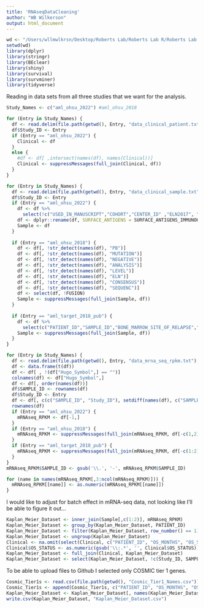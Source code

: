 ```yaml
---
title: 'RNAseqDataCleaning'
author: "WB Wilkerson"
output: html_document
---
```


```r
wd <- "/Users/wllmwlkrsn/Desktop/Roberts Lab/Roberts Lab R/Roberts Lab Project"
setwd(wd)
library(dplyr)
library(stringr)
library(BEclear)
library(shiny)
library(survival)
library(survminer)
library(tidyverse)
```

Reading in data sets from all three studies that we want for the analysis.
```r
Study_Names <- c("aml_ohsu_2022") #aml_ohsu_2018

for (Entry in Study_Names) {
  df <- read.delim(file.path(getwd(), Entry, "data_clinical_patient.txt"), header=TRUE, comment.char = "#")
  df$Study_ID <- Entry
  if (Entry == "aml_ohsu_2022") {
    Clinical <- df
  }
  else {
    #df <- df[ ,intersect(names(df), names(Clinical))]
    Clinical <- suppressMessages(full_join(Clinical, df))
  }
}

for (Entry in Study_Names) {
  df <- read.delim(file.path(getwd(), Entry, "data_clinical_sample.txt"), header=TRUE, comment.char = "#")
  df$Study_ID <- Entry
  if (Entry == "aml_ohsu_2022") {
    df <- df %>%
      select(!c("USED_IN_MANUSCRIPT","COHORT","CENTER_ID" ,"ELN2017", "ALLELIC_RATIO", "RUNX1", "ASXL1", "TP53", "CEBPA_BIALLELIC", "FLT3_ITD", "NPM1"))
    df <- dplyr::rename(df, SURFACE_ANTIGENS = SURFACE_ANTIGENS_IMMUNOHISTOCHEMICAL_STAINS)
    Sample <- df
  }
  
  if (Entry == "aml_ohsu_2018") {
    df <- df[, !str_detect(names(df), "PB")]
    df <- df[, !str_detect(names(df), "MUTATION")]
    df <- df[, !str_detect(names(df), "NEGATIVE")]
    df <- df[, !str_detect(names(df), "ANALYSIS")]
    df <- df[, !str_detect(names(df), "LEVEL")]
    df <- df[, !str_detect(names(df), "ELN")]
    df <- df[, !str_detect(names(df), "CONSENSUS")]
    df <- df[, !str_detect(names(df), "SEQUENC")]
    df <- select(df, !FUSION)
    Sample <- suppressMessages(full_join(Sample, df))
  }
  
  if (Entry == "aml_target_2018_pub") {
    df <- df %>%
      select(c("PATIENT_ID","SAMPLE_ID","BONE_MARROW_SITE_OF_RELAPSE","CNS_SITE_OF_RELAPSE","OTHER_SITE_OF_RELAPSE","ONCOTREE_CODE","CANCER_TYPE","CANCER_TYPE_DETAILED","SOMATIC_STATUS", "TMB_NONSYNONYMOUS"))
    Sample <- suppressMessages(full_join(Sample, df))
  }
}

for (Entry in Study_Names) {
  df <- read.delim(file.path(getwd(), Entry, "data_mrna_seq_rpkm.txt"), header=TRUE, comment.char = "#")
  df <- data.frame(t(df))
  df <- df[ , !(df["Hugo_Symbol",] == "")]
  colnames(df) <- df["Hugo_Symbol",]
  df <- df[, order(names(df))]
  df$SAMPLE_ID <- rownames(df)
  df$Study_ID <- Entry
  df <- df[, c(c("SAMPLE_ID", "Study_ID"), setdiff(names(df), c("SAMPLE_ID", "Study_ID")))]
  rownames(df)
  if (Entry == "aml_ohsu_2022") {
    mRNAseq_RPKM <- df[-1,]
  }
  if (Entry == "aml_ohsu_2018") {
    mRNAseq_RPKM <- suppressMessages(full_join(mRNAseq_RPKM, df[-c(1,2),]))
  }
  if (Entry == "aml_target_2018_pub") {
    mRNAseq_RPKM <- suppressMessages(full_join(mRNAseq_RPKM, df[-c(1:2),]))
  }
}
mRNAseq_RPKM$SAMPLE_ID <- gsub('\\.', '-', mRNAseq_RPKM$SAMPLE_ID)

for (name in names(mRNAseq_RPKM[,3:ncol(mRNAseq_RPKM)])) {
  mRNAseq_RPKM[[name]] <- as.numeric(mRNAseq_RPKM[[name]])
}
```

I would like to adjust for batch effect in mRNA-seq data, not looking like I'll be able to figure it out...
```r
Kaplan_Meier_Dataset <- inner_join(Sample[,c(1:2)], mRNAseq_RPKM)
Kaplan_Meier_Dataset <- group_by(Kaplan_Meier_Dataset, PATIENT_ID)
Kaplan_Meier_Dataset <- filter(Kaplan_Meier_Dataset, row_number() == 1)
Kaplan_Meier_Dataset <- ungroup(Kaplan_Meier_Dataset)
Clinical <- na.omit(select(Clinical, c("PATIENT_ID", "OS_MONTHS", "OS_STATUS")))
Clinical$OS_STATUS <- as.numeric(gsub('\\:.*', '', Clinical$OS_STATUS))
Kaplan_Meier_Dataset <- full_join(Clinical, Kaplan_Meier_Dataset)
Kaplan_Meier_Dataset <- select(Kaplan_Meier_Dataset, !c(Study_ID, SAMPLE_ID))
```

To be able to upload files to Github I selected only COSMIC tier 1 genes.
```r
Cosmic_Tier1s <- read.csv(file.path(getwd(), "Cosmic_Tier1_Names.csv"))[,2]
Cosmic_Tier1s <- append(Cosmic_Tier1s, c("PATIENT_ID", "OS_MONTHS", "OS_STATUS"))
Kaplan_Meier_Dataset <- Kaplan_Meier_Dataset[, names(Kaplan_Meier_Dataset) %in% Cosmic_Tier1s]
write.csv(Kaplan_Meier_Dataset, "Kaplan_Meier_Dataset.csv")
```



